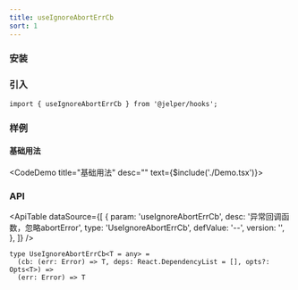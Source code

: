 ```yaml
---
title: useIgnoreAbortErrCb
sort: 1
---
```



### 安装

<ImportTabs name="@jelper/hooks" />

### 引入

``` tsx
import { useIgnoreAbortErrCb } from '@jelper/hooks';
```

### 样例

#### 基础用法
<CodeDemo title="基础用法" desc="" text={$include('./Demo.tsx')}><Demo /></CodeDemo>

### API

<ApiTable
  dataSource={[
    {
      param: 'useIgnoreAbortErrCb',
      desc: '异常回调函数，忽略abortError',
      type: 'UseIgnoreAbortErrCb',
      defValue: '--',
      version: '',
    },
  ]}
/>

``` tsx
type UseIgnoreAbortErrCb<T = any> =
  (cb: (err: Error) => T, deps: React.DependencyList = [], opts?: Opts<T>) =>
  (err: Error) => T
```

